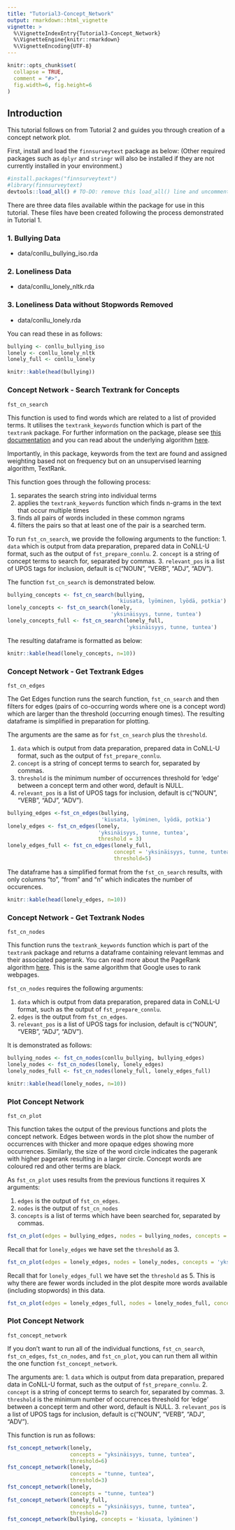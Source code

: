 ```yaml
---
title: "Tutorial3-Concept_Network"
output: rmarkdown::html_vignette
vignette: >
  %\VignetteIndexEntry{Tutorial3-Concept_Network}
  %\VignetteEngine{knitr::rmarkdown}
  %\VignetteEncoding{UTF-8}
---
```


```r
knitr::opts_chunk$set(
  collapse = TRUE,
  comment = "#>", 
  fig.width=6, fig.height=6
)
```

## Introduction
This tutorial follows on from Tutorial 2 and guides you through creation of a concept network plot. 


First, install and load the `finnsurveytext` package as below:
(Other required packages such as `dplyr` and `stringr` will also be installed if they are not currently installed in your environment.)

```r
#install.packages("finnsurveytext")
#library(finnsurveytext)
devtools::load_all() # TO-DO: remove this load_all() line and uncomment the library() line. 
```

There are three data files available within the package for use in this tutorial. These files have been created following the process demonstrated in Tutorial 1. 

### 1. Bullying Data
* data/conllu_bullying_iso.rda

### 2. Loneliness Data
* data/conllu_lonely_nltk.rda

### 3. Loneliness Data without Stopwords Removed
* data/conllu_lonely.rda

You can read these in as follows: 

```r
bullying <- conllu_bullying_iso
lonely <- conllu_lonely_nltk
lonely_full <- conllu_lonely

knitr::kable(head(bullying))
```

### Concept Network - Search Textrank for Concepts
`fst_cn_search`

This function is used to find words which are related to a list of provided terms. It utilises the `textrank_keywords` function which is part of the `textrank` package. For further information on the package, please see [this documentation](https://cran.r-project.org/web/packages/textrank/vignettes/textrank.html) and you can read about the underlying algorithm [here](https://web.eecs.umich.edu/~mihalcea/papers/mihalcea.emnlp04.pdf). 

Importantly, in this package, keywords from the text are found and assigned weighting based not on frequency but on an unsupervised learning algorithm, TextRank. 


This function goes through the following process: 

1. separates the search string into individual terms
2. applies the `textrank_keywords` function which finds n-grams in the text that occur multiple times
3. finds all pairs of words included in these common ngrams 
4. filters the pairs so that at least one of the pair is a searched term. 

To run `fst_cn_search`, we provide the following arguments to the function:
1. `data` which is output from data preparation, prepared data in CoNLL-U format, such as the output of `fst_prepare_connlu`. 
2. `concept` is a string of concept terms to search for, separated by commas.
3. `relevant_pos` is a list of UPOS tags for inclusion, default is c("NOUN", "VERB", "ADJ", "ADV").

The function `fst_cn_search` is demonstrated below.
```r
bullying_concepts <- fst_cn_search(bullying, 
                                   'kiusata, lyöminen, lyödä, potkia')
lonely_concepts <- fst_cn_search(lonely, 
                                 'yksinäisyys, tunne, tuntea')
lonely_concepts_full <- fst_cn_search(lonely_full, 
                                      'yksinäisyys, tunne, tuntea')
```

The resulting dataframe is formatted as below:
```r
knitr::kable(head(lonely_concepts, n=10))
```

### Concept Network - Get Textrank Edges
`fst_cn_edges`

The Get Edges function runs the search function, `fst_cn_search` and then filters for edges (pairs of co-occurring words where one is a concept word) which are larger than the threshold (occurring enough times). The resulting dataframe is simplified in preparation for plotting. 

The arguments are the same as for `fst_cn_search` plus the `threshold`. 

1. `data` which is output from data preparation, prepared data in CoNLL-U format, such as the output of `fst_prepare_connlu`. 
2. `concept` is a string of concept terms to search for, separated by commas.
3. `threshold` is the minimum number of occurrences threshold for 'edge' between a concept term and other word, default is NULL.
3. `relevant_pos` is a list of UPOS tags for inclusion, default is c("NOUN", "VERB", "ADJ", "ADV").

```r
bullying_edges <-fst_cn_edges(bullying, 
                              'kiusata, lyöminen, lyödä, potkia')
lonely_edges <- fst_cn_edges(lonely, 
                             'yksinäisyys, tunne, tuntea', 
                             threshold = 3)
lonely_edges_full <- fst_cn_edges(lonely_full, 
                                  concept = 'yksinäisyys, tunne, tuntea', 
                                  threshold=5)
```

The dataframe has a simplified format from the `fst_cn_search` results, with only columns "to", "from" and "n" which indicates the number of occurences.

```r
knitr::kable(head(lonely_edges, n=10))
```

### Concept Network - Get Textrank Nodes
`fst_cn_nodes`

This function runs the `textrank_keywords` function which is part of the `textrank` package and returns a dataframe containing relevant lemmas and their associated pagerank. You can read more about the PageRank algorithm [here](https://www.sciencedirect.com/science/article/abs/pii/S016975529800110X). This is the same algorithm that Google uses to rank webpages. 

`fst_cn_nodes` requires the following arguments: 

1. `data` which is output from data preparation, prepared data in CoNLL-U format, such as the output of `fst_prepare_connlu`. 
2. `edges` is the output from `fst_cn_edges`.
3. `relevant_pos` is a list of UPOS tags for inclusion, default is c("NOUN", "VERB", "ADJ", "ADV").

It is demonstrated as follows: 
```r
bullying_nodes <- fst_cn_nodes(conllu_bullying, bullying_edges)
lonely_nodes <- fst_cn_nodes(lonely, lonely_edges)
lonely_nodes_full <- fst_cn_nodes(lonely_full, lonely_edges_full)
```

```r
knitr::kable(head(lonely_nodes, n=10))
```

### Plot Concept Network
`fst_cn_plot`

This function takes the output of the previous functions and plots the concept network. Edges between words in the plot show the number of occurrences with thicker and more opaque edges showing more occurrences. Similarly, the size of the word circle indicates the pagerank with higher pagerank resulting in a larger circle. Concept words are coloured red and other terms are black. 

As `fst_cn_plot` uses results from the previous functions it requires X arguments: 

1. `edges` is the output of `fst_cn_edges`.
2. `nodes` is the output of `fst_cn_nodes`
3. `concepts` is a list of terms which have been searched for, separated by commas.

```r
fst_cn_plot(edges = bullying_edges, nodes = bullying_nodes, concepts = 'kiusata, lyöminen')
```

Recall that for `lonely_edges` we have set the `threshold` as 3.
```r
fst_cn_plot(edges = lonely_edges, nodes = lonely_nodes, concepts = 'yksinäisyys, tunne, tuntea')
```

Recall that for `lonely_edges_full` we have set the `threshold` as 5. This is why there are fewer words included in the plot despite more words available (including stopwords) in this data. 
```r
fst_cn_plot(edges = lonely_edges_full, nodes = lonely_nodes_full, concepts = 'yksinäisyys, tunne, tuntea')
```

### Plot Concept Network
`fst_concept_network`

If you don't want to run all of the individual functions, `fst_cn_search`, `fst_cn_edges`, `fst_cn_nodes`, and `fst_cn_plot`, you can run them all within the one function `fst_concept_network`. 

The arguments are: 
1. `data` which is output from data preparation, prepared data in CoNLL-U format, such as the output of `fst_prepare_connlu`. 
2. `concept` is a string of concept terms to search for, separated by commas.
3. `threshold` is the minimum number of occurrences threshold for 'edge' between a concept term and other word, default is NULL.
3. `relevant_pos` is a list of UPOS tags for inclusion, default is c("NOUN", "VERB", "ADJ", "ADV").

This function is run as follows: 
```r
fst_concept_network(lonely, 
                    concepts = "yksinäisyys, tunne, tuntea", 
                    threshold=6)
fst_concept_network(lonely, 
                    concepts = "tunne, tuntea", 
                    threshold=3)
fst_concept_network(lonely, 
                    concepts = "tunne, tuntea")
fst_concept_network(lonely_full, 
                    concepts = "yksinäisyys, tunne, tuntea", 
                    threshold=7)
fst_concept_network(bullying, concepts = 'kiusata, lyöminen')
```

